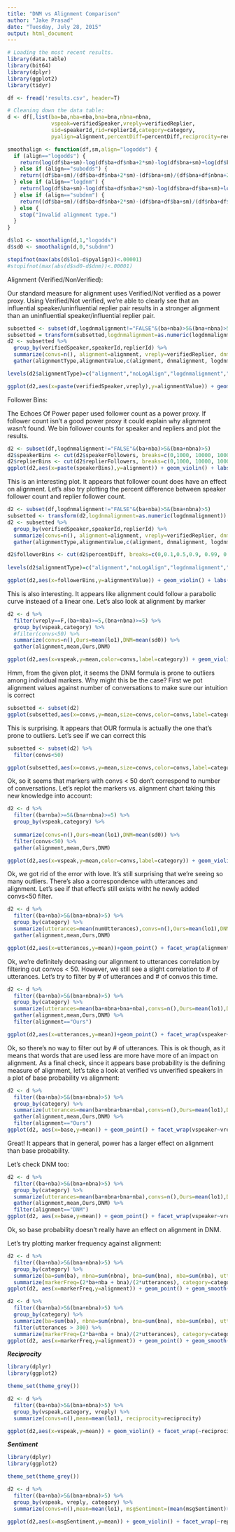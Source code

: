 ```yaml
---
title: "DNM vs Alignment Comparison"
author: "Jake Prasad"
date: "Tuesday, July 28, 2015"
output: html_document
---
```




```r
# Loading the most recent results.
library(data.table)
library(bit64)
library(dplyr)
library(ggplot2)
library(tidyr)

df <- fread('results.csv', header=T)
```



```r
# Cleaning down the data table:
d <- df[,list(ba=ba,nba=nba,bna=bna,nbna=nbna,
              vspeak=verifiedSpeaker,vreply=verifiedReplier,
              sid=speakerId,rid=replierId,category=category,
              pyalign=alignment,percentDiff=percentDiff,reciprocity=reciprocity,numUtterances=numUtterances, msgSentiment=msgSentiment, replySentiment=replySentiment),]

```


```r
smoothalign <- function(df,sm,align="logodds") {
  if (align=="logodds") {
    return(log(df$ba+sm)-log(df$ba+df$nba+2*sm)-log(df$bna+sm)+log(df$bna+df$nbna+2*sm))
  } else if (align=="subodds") {
    return((df$ba+sm)/(df$ba+df$nba+2*sm)-(df$bna+sm)/(df$bna+df$nbna+2*sm))
  } else if (align=="logdnm") {
    return(log(df$ba+sm)-log(df$ba+df$nba+2*sm)-log(df$bna+df$ba+sm)+log(df$nba+df$ba+df$bna+df$nbna+2*sm))
  } else if (align=="subdnm") {
    return((df$ba+sm)/(df$ba+df$nba+2*sm)-(df$bna+df$ba+sm)/(df$nba+df$ba+df$bna+df$nbna+2*sm))
  } else {
    stop("Invalid alignment type.")
  }
} 

d$lo1 <- smoothalign(d,1,"logodds")
d$sd0 <- smoothalign(d,0,"subdnm")

stopifnot(max(abs(d$lo1-d$pyalign))<.00001)
#stopifnot(max(abs(d$sd0-d$dnm))<.00001)


```

Alignment (Verified/NonVerified):

Our standard measure for alignment uses Verified/Not verified as a power proxy. Using Verified/Not verified, we're able to clearly see that an influential speaker/uninfluential replier pair results in a stronger alignment than an uninfluential speaker/influential replier pair.

```r
subsetted <- subset(df,logdnmalignment!="FALSE"&(ba+nba)>5&(bna+nbna)>5)
subsetted = transform(subsetted,logdnmalignment=as.numeric(logdnmalignment))
d2 <- subsetted %>%
  group_by(verifiedSpeaker,speakerId,replierId) %>%
  summarize(convs=n(), alignment=alignment, vreply=verifiedReplier, dnmalignment=dnmalignment, noLogAlign=noLogAlign, logdnmalignment=logdnmalignment) %>%
  gather(alignmentType,alignmentValue,c(alignment, dnmalignment, logdnmalignment, noLogAlign))

levels(d2$alignmentType)=c("alignment","noLogAlign","logdnmalignment","dnmalignment")

ggplot(d2,aes(x=paste(verifiedSpeaker,vreply),y=alignmentValue)) + geom_violin() + labs(title="Log-Comparison of Different Alignment Formulas",x="Speaker verified?",y="Alignment") + facet_wrap(~ alignmentType, scales = "free") + stat_summary(geom="point",fun.y="mean")

```
Follower Bins:

The Echoes Of Power paper used follower count as a power proxy. If follower count isn't a good power proxy it could explain why alignment wasn't found. We bin follower counts for speaker and repliers and plot the results.

```r
d2 <- subset(df,logdnmalignment!="FALSE"&(ba+nba)>5&(bna+nbna)>5)
d2$speakerBins <- cut(d2$speakerFollowers, breaks=c(0,1000, 10000, 100000, 100000000), labels=c("Speaker Count < 10^3", "Speaker Count < 10^4", "Speaker Count < 10^5", "Speaker Count > 10^5"))
d2$replierBins <- cut(d2$replierFollowers, breaks=c(0,1000, 10000, 100000, 100000000), labels=c("< 10^3", "< 10^4", "< 10^5", "> 10^5"))
ggplot(d2,aes(x=paste(speakerBins),y=alignment)) + geom_violin() + labs(font=10, title="Speaker/Replier Follower Count (Absolute values)",x="Speaker Follower Count",y="Alignment") + facet_wrap(~ replierBins) + geom_boxplot(width=.1) 


```

This is an interesting plot. It appears that follower count does have an effect on alignment. Let's also try plotting the percent difference between speaker follower count and replier follower count.

```r
d2 <- subset(df,logdnmalignment!="FALSE"&(ba+nba)>5&(bna+nbna)>5)
subsetted <- transform(d2,logdnmalignment=as.numeric(logdnmalignment))
d2 <- subsetted %>%
  group_by(verifiedSpeaker,speakerId,replierId) %>%
  summarize(convs=n(), alignment=alignment, vreply=verifiedReplier, dnmalignment=dnmalignment, noLogAlign=noLogAlign, logdnmalignment=logdnmalignment, percentDiff=percentDiff) %>%
  gather(alignmentType,alignmentValue,c(alignment, dnmalignment, logdnmalignment, noLogAlign))

d2$followerBins <- cut(d2$percentDiff, breaks=c(0,0.1,0.5,0.9, 0.99, 0.999, 1), labels=c("<0.1","<0.5", "<0.9", "<0.99", "<0.999", "<1"))
 
levels(d2$alignmentType)=c("alignment","noLogAlign","logdnmalignment","dnmalignment")

ggplot(d2,aes(x=followerBins,y=alignmentValue)) + geom_violin() + labs(title="Speaker/Replier Follower Count Percent Difference",x="Percent Difference between Speaker Follower Count and Replier Follower Count",y="Alignment") + facet_wrap(~ alignmentType, scales = "free") + geom_boxplot(width=.1) 
```

This is also interesting. It appears like alignment could follow a parabolic curve insteaed of a linear one. Let's also look at alignment by marker

```r
d2 <- d %>%
  filter(vreply==F,(ba+nba)>=5,(bna+nbna)>=5) %>%
  group_by(vspeak,category) %>%
  #filter(convs<50) %>%
  summarize(convs=n(),Ours=mean(lo1),DNM=mean(sd0)) %>%
  gather(alignment,mean,Ours,DNM)

ggplot(d2,aes(x=vspeak,y=mean,color=convs,label=category)) + geom_violin() + geom_text(position=position_jitter(w=0.2),size=4) + labs(title="Non-verified repliers' alignments\naggregated by marker (Cutoff=5)",x="Speaker verification",y="Mean alignment",color="Speaker-replier\npairs using\nthe marker") + facet_wrap(~ alignment,scales="free") + theme_grey()

```

Hmm, from the given plot, it seems the DNM formula is prone to outliers among individual markers. Why might this be the case? First we pot alignment values against number of conversations to make sure our intuition is correct



```r
subsetted <- subset(d2)
ggplot(subsetted,aes(x=convs,y=mean,size=convs,color=convs,label=category)) + geom_point() + facet_wrap(~alignment, scales="free") + labs(y="Alignment",x="# of Convos per Marker") + geom_smooth(method=lm)

```

This is surprising. It appears that OUR formula is actually the one that's prone to outliers. Let's see if we can correct this

```r
subsetted <- subset(d2) %>%
  filter(convs<50)

ggplot(subsetted,aes(x=convs,y=mean,size=convs,color=convs,label=category)) + geom_point() + facet_wrap(~alignment, scales="free") + labs(y="Alignment",x="# of Convos per Marker") + geom_smooth(method=lm)

```

Ok, so it seems that markers with convs < 50 don't correspond to number of conversations. Let's replot the markers vs. alignment chart taking this new knowledge into account:

```r
d2 <- d %>%
  filter((ba+nba)>=5&(bna+nbna)>=5) %>%
  group_by(vspeak,category) %>%
  
  summarize(convs=n(),Ours=mean(lo1),DNM=mean(sd0)) %>%
  filter(convs<50) %>%
  gather(alignment,mean,Ours,DNM)

ggplot(d2,aes(x=vspeak,y=mean,color=convs,label=category)) + geom_violin() + geom_text(position=position_jitter(w=0.2),size=4) + labs(title="Non-verified repliers' alignments\naggregated by marker (Cutoff=5)",x="Speaker verification",y="Mean alignment",color="Speaker-replier\npairs using\nthe marker") + facet_wrap(~ alignment,scales="free") + theme_grey()

```

Ok, we got rid of the error with love. It's still surprising that we're seeing so many outliers. There's also a correspondence with utterances and alignment. Let's see if that effect's still exists witht he newly added convs<50 filter.

```r
d2 <- d %>%
  filter((ba+nba)>5&(bna+nbna)>5) %>%
  group_by(category) %>%
  summarize(utterances=mean(numUtterances),convs=n(),Ours=mean(lo1),DNM=mean(sd0),thresh=n()<50) %>%
  gather(alignment,mean,Ours,DNM)

ggplot(d2,aes(x=utterances,y=mean))+geom_point() + facet_wrap(alignment~thresh,scales="free") + geom_smooth(method=lm)
```

Ok, we're definitely decreasing our alignment to utterances correlation by filtering out convos < 50. However, we still see a slight correlation to # of utterances. Let's try to filter by # of utterances and # of convos this time.

```r
d2 <- d %>%
  filter((ba+nba)>5&(bna+nbna)>5) %>%
  group_by(category) %>%
  summarize(utterances=mean(ba+nbna+bna+nba),convs=n(),Ours=mean(lo1),DNM=mean(sd0),thresh=n()<50&mean(ba+nbna+bna+nba)<300,vreply=vreply,vspeaker=vspeak,base=(bna+1)/(2+bna+nbna),power=(1+ba)/(2+ba+nba)) %>%
  gather(alignment,mean,Ours,DNM) %>%
  filter(alignment=="Ours")

ggplot(d2,aes(x=utterances,y=mean))+geom_point() + facet_wrap(vspeaker~vreply,scales="free") + geom_smooth(method=lm)

```

Ok, so there's no way to filter out by # of utterances. This is ok though, as it means that words that are used less are more have more of an impact on alignment. As a final check, since it appears base probability is the defining measure of alignment, let's take a look at verified vs unverified speakers in a plot of base probability vs alignment:

```r
d2 <- d %>%
  filter((ba+nba)>5&(bna+nbna)>5) %>%
  group_by(category) %>%
  summarize(utterances=mean(ba+nbna+bna+nba),convs=n(),Ours=mean(lo1),DNM=mean(sd0),thresh=n()<50&mean(ba+nbna+bna+nba)<300,vreply=vreply,vspeaker=vspeak,base=(bna+1)/(2+bna+nbna),power=(1+ba)/(2+ba+nba)) %>%
  gather(alignment,mean,Ours,DNM) %>%
  filter(alignment=="Ours")
ggplot(d2, aes(x=base,y=mean)) + geom_point() + facet_wrap(vspeaker~vreply,scales="free") + geom_smooth(method=lm)

```

Great! It appears that in general, power has a larger effect on alignment than base probability.

Let's check DNM too:

```r
d2 <- d %>%
  filter((ba+nba)>5&(bna+nbna)>5) %>%
  group_by(category) %>%
  summarize(utterances=mean(ba+nbna+bna+nba),convs=n(),Ours=mean(lo1),DNM=mean(sd0),thresh=n()<50&mean(ba+nbna+bna+nba)<300,vreply=vreply,vspeaker=vspeak,base=(bna+1)/(2+bna+nbna),power=(1+ba)/(2+ba+nba)) %>%
  gather(alignment,mean,Ours,DNM) %>%
  filter(alignment=="DNM")
ggplot(d2, aes(x=base,y=mean)) + geom_point() + facet_wrap(vspeaker~vreply,scales="free") + geom_smooth(method=lm)

```
Ok, so base probability doesn't really have an effect on alignment in DNM.

Let's try plotting marker frequency against alignment:

```r
d2 <- d %>%
  filter((ba+nba)>5&(bna+nbna)>5) %>%
  group_by(category) %>%
  summarize(ba=sum(ba), nbna=sum(nbna), bna=sum(bna), nba=sum(nba), utterances=mean(ba+nbna+bna+nba),convs=n(),Ours=mean(lo1),DNM=mean(sd0),vreply=vreply,vspeaker=vspeak,category=category) %>%
  summarize(markerFreq=(2*ba+nba + bna)/(2*utterances), category=category, alignment=Ours)
ggplot(d2, aes(x=markerFreq,y=alignment)) + geom_point() + geom_smooth(method=lm)
```

```r
d2 <- d %>%
  filter((ba+nba)>5&(bna+nbna)>5) %>%
  group_by(category) %>%
  summarize(ba=sum(ba), nbna=sum(nbna), bna=sum(bna), nba=sum(nba), utterances=mean(ba+nbna+bna+nba),convs=n(),Ours=mean(lo1),DNM=mean(sd0),vreply=vreply,vspeaker=vspeak,category=category) %>%
  filter(utterances > 300) %>%
  summarize(markerFreq=(2*ba+nba + bna)/(2*utterances), category=category, alignment=Ours)
ggplot(d2, aes(x=markerFreq,y=alignment)) + geom_point() + geom_smooth(method=lm)
```

***Reciprocity***

```r
library(dplyr)
library(ggplot2)

theme_set(theme_grey())

d2 <- d %>%
  filter((ba+nba)>5&(bna+nbna)>5) %>%
  group_by(vspeak,category, vreply) %>%
  summarize(convs=n(),mean=mean(lo1), reciprocity=reciprocity)

ggplot(d2,aes(x=vspeak,y=mean)) + geom_violin() + facet_wrap(~reciprocity)
```

***Sentiment***

```r
library(dplyr)
library(ggplot2)

theme_set(theme_grey())

d2 <- d %>%
  filter((ba+nba)>5&(bna+nbna)>5) %>%
  group_by(vspeak, vreply, category) %>%
  summarize(convs=n(),mean=mean(lo1), msgSentiment=(mean(msgSentiment)>0), replySentiment=(mean(replySentiment)>0))

ggplot(d2,aes(x=msgSentiment,y=mean)) + geom_violin() + facet_wrap(~replySentiment)
```
